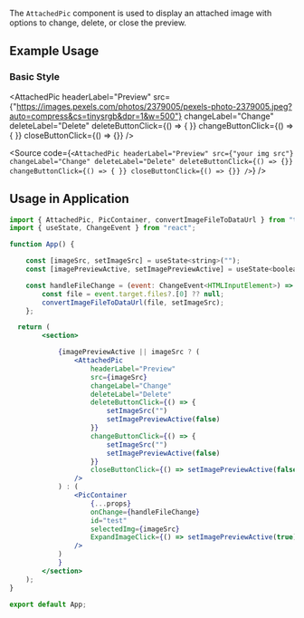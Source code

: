 
<Title>AttachedPic Component</Title>
<Meta of={AttachedPicStories} />

The `AttachedPic` component is used to display an attached image with options to change, delete, or close the preview.

## Example Usage

### Basic Style 
 <AttachedPic
    headerLabel="Preview"
    src={"https://images.pexels.com/photos/2379005/pexels-photo-2379005.jpeg?auto=compress&cs=tinysrgb&dpr=1&w=500"}
    changeLabel="Change"
    deleteLabel="Delete"
    deleteButtonClick={() => { }}
    changeButtonClick={() => { }}
    closeButtonClick={() => {}}
  />
    
<Source code={`
 <AttachedPic
    headerLabel="Preview"
    src={"your img src"}
    changeLabel="Change"
    deleteLabel="Delete"
    deleteButtonClick={() => {}}
    changeButtonClick={() => { }}
    closeButtonClick={() => {}}
  />
`} />

## Usage in Application

```jsx
import { AttachedPic, PicContainer, convertImageFileToDataUrl } from "torch-glare";
import { useState, ChangeEvent } from "react";

function App() {

    const [imageSrc, setImageSrc] = useState<string>("");
    const [imagePreviewActive, setImagePreviewActive] = useState<boolean>(false);

    const handleFileChange = (event: ChangeEvent<HTMLInputElement>) => {
        const file = event.target.files?.[0] ?? null;
        convertImageFileToDataUrl(file, setImageSrc);
    };

  return (
        <section>

            {imagePreviewActive || imageSrc ? (
                <AttachedPic
                    headerLabel="Preview"
                    src={imageSrc}
                    changeLabel="Change"
                    deleteLabel="Delete"
                    deleteButtonClick={() => {
                        setImageSrc("")
                        setImagePreviewActive(false)
                    }}
                    changeButtonClick={() => {
                        setImageSrc("")
                        setImagePreviewActive(false)
                    }}
                    closeButtonClick={() => setImagePreviewActive(false)}
                />
            ) : (
                <PicContainer
                    {...props}
                    onChange={handleFileChange}
                    id="test"
                    selectedImg={imageSrc}
                    ExpandImageClick={() => setImagePreviewActive(true)}
                />
            )
            }
        </section>
    );
}

export default App;
```